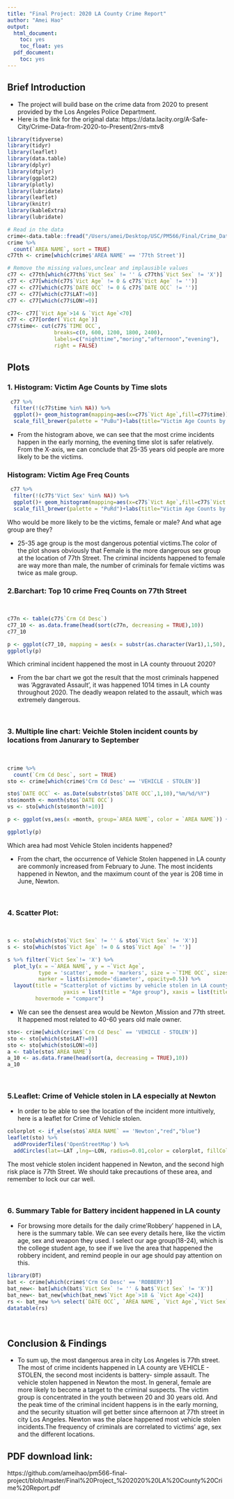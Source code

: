 ```yaml
---
title: "Final Project: 2020 LA County Crime Report"
author: "Amei Hao"
output:
  html_document:
    toc: yes
    toc_float: yes
  pdf_document:
    toc: yes
---
```





## Brief Introduction 

- The project will build base on the crime data from 2020 to present provided by the Los Angeles Police Department. 
- Here is the link for the original data: https://data.lacity.org/A-Safe-City/Crime-Data-from-2020-to-Present/2nrs-mtv8

 

```r

library(tidyverse)
library(tidyr)
library(leaflet)
library(data.table)
library(dplyr)
library(dtplyr)
library(ggplot2)
library(plotly)
library(lubridate)
library(leaflet)
library(knitr)
library(kableExtra)
library(lubridate)

```



```r
# Read in the data
crime<-data.table::fread("/Users/amei/Desktop/USC/PM566/Final/Crime_Data_from_2020_to_Present.csv")
crime %>%
  count(`AREA NAME`, sort = TRUE)
c77th <- crime[which(crime$'AREA NAME' == '77th Street')]
```

```r
# Remove the missing values,unclear and implausible values 
c77 <- c77th[which(c77th$`Vict Sex` != '' & c77th$`Vict Sex` != 'X')]
c77 <- c77[which(c77$`Vict Age` != 0 & c77$`Vict Age` != '')]
c77 <- c77[which(c77$`DATE OCC` != 0 & c77$`DATE OCC` != '')]
c77 <- c77[which(c77$LAT!=0)]
c77 <- c77[which(c77$LON!=0)]

```


```r
c77<- c77[`Vict Age`>14 & `Vict Age`<70]
c77 <- c77[order(`Vict Age`)]
c77$time<- cut(c77$`TIME OCC`, 
               breaks=c(0, 600, 1200, 1800, 2400),
               labels=c("nighttime","moring","afternoon","evening"), 
               right = FALSE)

```

## Plots

### 1. Histogram: Victim Age Counts by Time slots
```r
 c77 %>%
  filter(!(c77$time %in% NA)) %>% 
  ggplot()+ geom_histogram(mapping=aes(x=c77$`Vict Age`,fill=c77$time))+
  scale_fill_brewer(palette = "PuBu")+labs(title="Victim Age Counts by Time slots", x="Victim Age", y="count")
```

- From the histogram above, we can see that the most crime incidents happen in the early morning, the evening time slot is safer relatively. From the X-axis, we can conclude that 25-35 years old people are more likely to be the victims.

### Histogram: Victim Age Freq Counts
```r
 c77 %>%
  filter(!(c77$'Vict Sex' %in% NA)) %>% 
  ggplot()+ geom_histogram(mapping=aes(x=c77$`Vict Age`,fill=c77$`Vict Sex`))+
  scale_fill_brewer(palette = "PuRd")+labs(title="Victim Age Counts by victim sex", x="Victim Age", y="count")
```


Who would be more likely to be the victims, female or male? And what age group are they?

- 25-35 age group is the most dangerous potential victims.The color of the plot shows obviously that Female is the more dangerous sex group at the location of 77th Street. The criminal incidents happened to female are way more than male, the number of criminals for female victims was twice as male group.

### 2.Barchart: Top 10 crime Freq Counts on 77th Street

<br>


```r
c77n <- table(c77$`Crm Cd Desc`)
c77_10 <- as.data.frame(head(sort(c77n, decreasing = TRUE),10))
c77_10
```


```r
p <- ggplot(c77_10, mapping = aes(x = substr(as.character(Var1),1,50), y = Freq)) + geom_bar(stat = 'identity',fill = 'lightpink') + xlab('crime name') + theme(axis.text.x = element_text(angle = 45, hjust = 1, vjust = 1))
ggplotly(p)
```

Which criminal incident happened the most in LA county throuout 2020?

- From the bar chart we got the result that the most criminals happened was 'Aggravated Assault', it was happened 1014 times in LA county throughout 2020. The deadly weapon related to the assault, which was extremely dangerous.

<br>

### 3. Multiple line chart: Veichle Stolen incident counts by locations from Janurary to September

<br>

```r
crime %>%
  count(`Crm Cd Desc`, sort = TRUE)
sto <- crime[which(crime$'Crm Cd Desc' == 'VEHICLE - STOLEN')]
```

```r

sto$`DATE OCC` <- as.Date(substr(sto$`DATE OCC`,1,10),"%m/%d/%Y")
sto$month <- month(sto$`DATE OCC`)
vs <- sto[which(sto$month!=10)]

p <- ggplot(vs,aes(x =month, group=`AREA NAME`, color = `AREA NAME`)) + geom_line(stat = 'count') +geom_point(stat = 'count')+scale_x_continuous(breaks=seq(0, 11, 1))+ labs(title = "Vehicle Stolen incident counts by locations from Janurary to September")

ggplotly(p)
```

Which area had most Vehicle Stolen incidents happened? 

- From the chart, the occurrence of Vehicle Stolen happened in LA county are commonly increased from February to June. The most incidents happened in Newton, and the maximum count of the year is 208 time in June, Newton.

<br>

### 4. Scatter Plot: 

<br>

```r
s <- sto[which(sto$`Vict Sex` != '' & sto$`Vict Sex` != 'X')]
s <- sto[which(sto$`Vict Age` != 0 & sto$`Vict Age` != '')]
```

```r
s %>% filter(`Vict Sex`!= 'X') %>%
  plot_ly(x = ~`AREA NAME`, y = ~`Vict Age`, 
          type = 'scatter', mode = 'markers', size = ~`TIME OCC`, sizes = c(10, 50),color = ~`Vict Sex`,
          marker = list(sizemode='diameter', opacity=0.5)) %>%
  layout(title = "Scatterplot of victims by vehicle stolen in LA county ",
                  yaxis = list(title = "Age group"), xaxis = list(title = "Area Name"),
         hovermode = "compare")
```

- We can see the densest area would be Newton ,Mission and 77th street. It happened most related to 40-60 years old male owner.  

```r
sto<- crime[which(crime$`Crm Cd Desc` == 'VEHICLE - STOLEN')]
sto <- sto[which(sto$LAT!=0)]
sto <- sto[which(sto$LON!=0)]
a <- table(sto$`AREA NAME`)
a_10 <- as.data.frame(head(sort(a, decreasing = TRUE),10))
a_10
```


<br>





### 5.Leaflet: Crime of Vehicle stolen in LA especially at Newton

- In order to be able to see the location of the incident more intuitively, here is a leaflet for Crime of Vehicle stolen.
```r
colorplot <- if_else(sto$`AREA NAME` == 'Newton',"red","blue")
leaflet(sto) %>%
  addProviderTiles('OpenStreetMap') %>%
  addCircles(lat=~LAT ,lng=~LON, radius=0.01,color = colorplot, fillColor = colorplot)
```


The most vehicle stolen incident happened in Newton, and the second high risk place is 77th Street. We should take precautions of these area, and remember to lock our car well.

<br>

### 6. Summary Table for Battery incident happened in LA county

- For browsing more details for the daily crime'Robbery' happened in LA, here is the summary table. We can see every details here, like the victim age, sex and weapon they used. I select our age group(18-24), which is the college student age, to see if we live the area that happened the robbery incident, and remind people in our age should pay attention on this.

```r
library(DT)
bat <- crime[which(crime$'Crm Cd Desc' == 'ROBBERY')]
bat_new<- bat[which(bat$`Vict Sex` != '' & bat$`Vict Sex` != 'X')]
bat_new<- bat_new[which(bat_new$`Vict Age`>18 & `Vict Age`<24)]
rs <- bat_new %>% select(`DATE OCC`, `AREA NAME`, `Vict Age`,`Vict Sex`,`Weapon Desc`)
datatable(rs)
```


<br>

## Conclusion & Findings

- To sum up, the most dangerous area in city Los Angeles is 77th street. The most of crime incidents happened in LA county are VEHICLE - STOLEN, the second most incidents is battery- simple assault. The vehicle stolen happened in Newton the most. In general, female are more likely to become a target to the criminal suspects. The victim group is concentrated in the youth between 20 and 30 years old. And the peak time of the criminal incident happens is in the early morning, and the security situation will get better since afternoon at 77th street in city Los Angeles. Newton was the place happened most vehicle stolen incidents.The frequency of criminals are correlated to victims’ age, sex and the different locations.


## PDF download link:

https://github.com/ameihao/pm566-final-project/blob/master/Final%20Project_%202020%20LA%20County%20Crime%20Report.pdf

